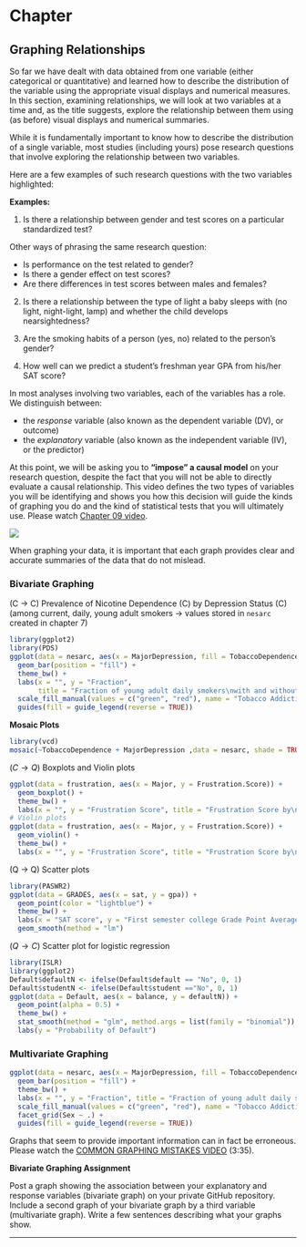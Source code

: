 

# Chapter 
##  Graphing Relationships

So far we have dealt with data obtained from one variable (either categorical or quantitative) and learned how to describe the distribution of the variable using the appropriate visual displays and numerical measures. In this section, examining relationships, we will look at two variables at a time and, as the title suggests, explore the relationship between them using (as before) visual displays and numerical summaries.

While it is fundamentally important to know how to describe the distribution of a single variable, most studies (including yours) pose research questions that involve exploring the relationship between two variables.

Here are a few examples of such research questions with the two variables highlighted:

**Examples:**

1. Is there a relationship between gender and test scores on a particular standardized test?

Other ways of phrasing the same research question:

* Is performance on the test related to gender?
* Is there a gender effect on test scores?
* Are there differences in test scores between males and females?

2. Is there a relationship between the type of light a baby sleeps with (no light, night-light, lamp) and whether the child develops nearsightedness?

3. Are the smoking habits of a person (yes, no) related to the person's gender?

4. How well can we predict a student's freshman year GPA from his/her SAT score?

In most analyses involving two variables, each of the variables has a role. We distinguish between:

* the *response* variable (also known as the dependent variable (DV), or outcome)
* the *explanatory* variable (also known as the independent variable (IV), or the predictor)

At this point, we will be asking you to **“impose” a causal model** on your research question, despite the fact that you will not be able to directly evaluate a causal relationship. This video defines the two types of variables you will be identifying and shows you how this decision will guide the kinds of graphing you do and the kind of statistical tests that you will ultimately use. Please watch [Chapter 09 video](http://passiondrivenstatistics.com/2016/03/28/r-chapter-9/).

![](./graphics/graphdecisions.jpg)

When graphing your data, it is important that each graph provides clear and accurate summaries of the data that do not mislead. 


### Bivariate Graphing

(C $\rightarrow$ C) Prevalence of Nicotine Dependence (C) by Depression Status (C) (among current, daily, young adult smokers $\rightarrow$ values stored in `nesarc` created in chapter 7)

```r
library(ggplot2)
library(PDS)
ggplot(data = nesarc, aes(x = MajorDepression, fill = TobaccoDependence)) + 
  geom_bar(position = "fill") +
  theme_bw() + 
  labs(x = "", y = "Fraction", 
       title = "Fraction of young adult daily smokers\nwith and without nicotine addiction\nby depression status") + 
  scale_fill_manual(values = c("green", "red"), name = "Tobacco Addiction Status") + 
  guides(fill = guide_legend(reverse = TRUE))
```

**Mosaic Plots**

```r
library(vcd)
mosaic(~TobaccoDependence + MajorDepression ,data = nesarc, shade = TRUE)
```

($C \rightarrow Q$) Boxplots and Violin plots

```r
ggplot(data = frustration, aes(x = Major, y = Frustration.Score)) +
  geom_boxplot() + 
  theme_bw() + 
  labs(x = "", y = "Frustration Score", title = "Frustration Score by\n Academic Major")
# Violin plots
ggplot(data = frustration, aes(x = Major, y = Frustration.Score)) +
  geom_violin() + 
  theme_bw() +
  labs(x = "", y = "Frustration Score", title = "Frustration Score by\n Academic Major")
```

(Q $\rightarrow$ Q) Scatter plots

```r
library(PASWR2)
ggplot(data = GRADES, aes(x = sat, y = gpa)) + 
  geom_point(color = "lightblue") + 
  theme_bw() +
  labs(x = "SAT score", y = "First semester college Grade Point Average") +
  geom_smooth(method = "lm")
```


($Q \rightarrow C$) Scatter plot for logistic regression 

```r
library(ISLR)
library(ggplot2)
Default$defaultN <- ifelse(Default$default == "No", 0, 1)
Default$studentN <- ifelse(Default$student =="No", 0, 1)
ggplot(data = Default, aes(x = balance, y = defaultN)) + 
  geom_point(alpha = 0.5) + 
  theme_bw() + 
  stat_smooth(method = "glm", method.args = list(family = "binomial")) +
  labs(y = "Probability of Default")
```

### Multivariate Graphing

```r
ggplot(data = nesarc, aes(x = MajorDepression, fill = TobaccoDependence)) + 
  geom_bar(position = "fill") +
  theme_bw() + 
  labs(x = "", y = "Fraction", title = "Fraction of young adult daily smokers\nwith and without nicotine addiction\nby depression status") + 
  scale_fill_manual(values = c("green", "red"), name = "Tobacco Addiction Status") +
  facet_grid(Sex ~ .) +
  guides(fill = guide_legend(reverse = TRUE))
```


Graphs that seem to provide important information can in fact be erroneous. Please watch the [COMMON GRAPHING MISTAKES VIDEO](https://www.youtube.com/watch?v=iY_t31-R_xU&index=25&list=PLDEF0B9CBD27AD37E) (3:35).

**Bivariate Graphing Assignment**

Post a graph showing the association between your explanatory and response variables (bivariate graph) on your private GitHub repository. Include a second graph of your bivariate graph by a third variable (multivariate graph). Write a few sentences describing what your graphs show.


-------------------------
